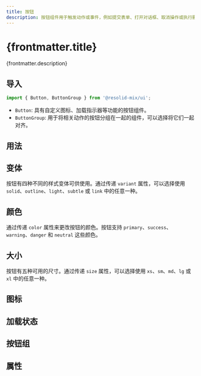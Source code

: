 ```yaml
---
title: 按钮
description: 按钮组件用于触发动作或事件，例如提交表单、打开对话框、取消操作或执行删除操作。
---
```




# {frontmatter.title}

{frontmatter.description}

## 导入

```javascript
import { Button, ButtonGroup } from '@resolid-mix/ui';
```

- `Button`: 具有自定义图标、加载指示器等功能的按钮组件。
- `ButtonGroup`: 用于将相关动作的按钮分组在一起的组件，可以选择将它们一起对齐。

## 用法

## 变体

按钮有四种不同的样式变体可供使用。通过传递 `variant` 属性，可以选择使用 `solid`、`outline`、`light`、`subtle` 或 `link` 中的任意一种。

## 颜色

通过传递 `color` 属性来更改按钮的颜色。按钮支持 `primary`、`success`、`warning`、`danger` 和 `neutral` 这些颜色。

## 大小

按钮有五种可用的尺寸。通过传递 `size` 属性，可以选择使用 `xs`、`sm`、`md`、`lg` 或 `xl` 中的任意一种。

## 图标

## 加载状态

## 按钮组

## 属性
